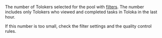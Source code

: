 The number of Tolokers selected for the pool with [filters](/docs/guide/filters). The number includes only Tolokers who viewed and completed tasks in Toloka in the last hour.

<Cut title="Recommendations">

If this number is too small, check the filter settings and the quality control rules.

</Cut>
